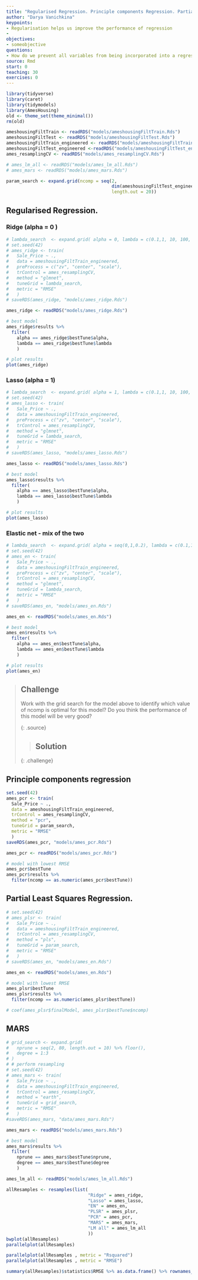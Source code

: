 ```yaml
---
title: "Regularised Regression. Principle components Regression. Partial Least Squares Regression."
author: "Darya Vanichkina"
keypoints:
- Regularisation helps us improve the performance of regression
- 
objectives:
- someobjective
questions:
- How do we prevent all variables from being incorporated into a regression model?
source: Rmd
start: 0
teaching: 30
exercises: 0
---
```




```r
library(tidyverse)
library(caret)
library(tidymodels)
library(AmesHousing)
old <- theme_set(theme_minimal())
rm(old)
```

```r

ameshousingFiltTrain <- readRDS("models/ameshousingFiltTrain.Rds")
ameshousingFiltTest <- readRDS("models/ameshousingFiltTest.Rds")
ameshousingFiltTrain_engineered <- readRDS("models/ameshousingFiltTrain_engineered.Rds")
ameshousingFiltTest_engineered <-readRDS("models/ameshousingFiltTest_engineered.Rds")
ames_resamplingCV <- readRDS("models/ames_resamplingCV.Rds")

# ames_lm_all <- readRDS("models/ames_lm_all.Rds")
# ames_mars <- readRDS("models/ames_mars.Rds")

```





```r
param_search <- expand.grid(ncomp = seq(2, 
                                        dim(ameshousingFiltTest_engineered)[2] - 1,
                                        length.out = 20))
```



## Regularised Regression. 
### Ridge (alpha = 0 )

```r
# lambda_search  <- expand.grid( alpha = 0, lambda = c(0.1,1, 10, 100, 1000, 10000))
# set.seed(42)
# ames_ridge <- train(
#   Sale_Price ~ ., 
#   data = ameshousingFiltTrain_engineered,
#   preProcess = c("zv", "center", "scale"),
#   trControl = ames_resamplingCV,
#   method = "glmnet", 
#   tuneGrid = lambda_search,
#   metric = "RMSE"
#   )
# saveRDS(ames_ridge, "models/ames_ridge.Rds")

ames_ridge <- readRDS("models/ames_ridge.Rds")

# best model
ames_ridge$results %>%
  filter(
    alpha == ames_ridge$bestTune$alpha,
    lambda == ames_ridge$bestTune$lambda
    )

# plot results
plot(ames_ridge)
```

### Lasso (alpha = 1)


```r
# lambda_search  <- expand.grid( alpha = 1, lambda = c(0.1,1, 10, 100, 1000, 10000))
# set.seed(42)
# ames_lasso <- train(
#   Sale_Price ~ ., 
#   data = ameshousingFiltTrain_engineered,
#   preProcess = c("zv", "center", "scale"),
#   trControl = ames_resamplingCV,
#   method = "glmnet", 
#   tuneGrid = lambda_search,
#   metric = "RMSE"
#   )
# saveRDS(ames_lasso, "models/ames_lasso.Rds")

ames_lasso <- readRDS("models/ames_lasso.Rds")

# best model
ames_lasso$results %>%
  filter(
    alpha == ames_lasso$bestTune$alpha,
    lambda == ames_lasso$bestTune$lambda
    )

# plot results
plot(ames_lasso)
```


### Elastic net - mix of the two


```r
# lambda_search  <- expand.grid( alpha = seq(0,1,0.2), lambda = c(0.1,1, 10, 100, 1000, 10000))
# set.seed(42)
# ames_en <- train(
#   Sale_Price ~ ., 
#   data = ameshousingFiltTrain_engineered,
#   preProcess = c("zv", "center", "scale"),
#   trControl = ames_resamplingCV,
#   method = "glmnet", 
#   tuneGrid = lambda_search,
#   metric = "RMSE"
#   )
# saveRDS(ames_en, "models/ames_en.Rds")

ames_en <- readRDS("models/ames_en.Rds")

# best model
ames_en$results %>%
  filter(
    alpha == ames_en$bestTune$alpha,
    lambda == ames_en$bestTune$lambda
    )

# plot results
plot(ames_en)
```



> ## Challenge
>
> Work with the grid search for the model above to identify which value of ncomp is optimal for this model?
> Do you think the performance of this model will be very good?
> 
> {: .source}
>
> > ## Solution
> > 
> >
> 
{: .challenge}



## Principle components regression

```r
set.seed(42)
ames_pcr <- train(
  Sale_Price ~ .,
  data = ameshousingFiltTrain_engineered,
  trControl = ames_resamplingCV,
  method = "pcr",
  tuneGrid = param_search,
  metric = "RMSE"
  )
saveRDS(ames_pcr, "models/ames_pcr.Rds")

ames_pcr <- readRDS("models/ames_pcr.Rds")

# model with lowest RMSE
ames_pcr$bestTune
ames_pcr$results %>%
  filter(ncomp == as.numeric(ames_pcr$bestTune))

```




## Partial Least Squares Regression.

```r
# set.seed(42)
# ames_plsr <- train(
#   Sale_Price ~ ., 
#   data = ameshousingFiltTrain_engineered, 
#   trControl = ames_resamplingCV,
#   method = "pls",
#   tuneGrid = param_search,
#   metric = "RMSE"
#   )
# saveRDS(ames_en, "models/ames_en.Rds")

ames_en <- readRDS("models/ames_en.Rds")

# model with lowest RMSE
ames_plsr$bestTune
ames_plsr$results %>%
  filter(ncomp == as.numeric(ames_plsr$bestTune))

# coef(ames_plsr$finalModel, ames_plsr$bestTune$ncomp)
```



## MARS
```r
# grid_search <- expand.grid(
#   nprune = seq(2, 80, length.out = 10) %>% floor(),
#   degree = 1:3
# )
# # perform resampling
# set.seed(42)
# ames_mars <- train(
#   Sale_Price ~ ., 
#   data = ameshousingFiltTrain_engineered, 
#   trControl = ames_resamplingCV,
#   method = "earth",
#   tuneGrid = grid_search,
#   metric = "RMSE"
#   )
#saveRDS(ames_mars, "data/ames_mars.Rds")

ames_mars <- readRDS("models/ames_mars.Rds")

# best model
ames_mars$results %>%
  filter(
    nprune == ames_mars$bestTune$nprune,
    degree == ames_mars$bestTune$degree
    )
```




```r
ames_lm_all <- readRDS("models/ames_lm_all.Rds")

allResamples <- resamples(list(
                               "Ridge" = ames_ridge,
                               "Lasso" = ames_lasso,
                               "EN" = ames_en,
                               "PLSR" = ames_plsr, 
                               "PCR" = ames_pcr,
                               "MARS" = ames_mars,
                               "LM all" = ames_lm_all
                               ))
bwplot(allResamples)
parallelplot(allResamples)

parallelplot(allResamples , metric = "Rsquared")
parallelplot(allResamples , metric = "RMSE")

summary(allResamples)$statistics$RMSE %>% as.data.frame() %>% rownames_to_column()  %>% arrange(Median)

```




